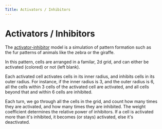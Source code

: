 ```yaml
---
Title: Activators / Inhibitors
---
```



# Activators / Inhibitors

<Activators />

The [activator-inhibitor](http://www.scholarpedia.org/article/Gierer-Meinhardt_model) model is a simulation of pattern formation such as the fur patterns of animals like the zebra or the giraffe.

In this pattern, cells are arranged in a familar, 2d grid, and can either be activated (colored) or not (left blank).

Each activated cell activates cells in its inner radius, and inhibits cells in its outer radius.
For instance, if the inner radius is 3, and the outer radius is 6, all the cells within 3 cells of the activated cell are activated, and all cells beyond that and within 6 cells are inhibited.

Each turn, we go through all the cells in the grid, and count how many times they are activated, and how many times they are inhibited.
The weight coefficient determines the relative power of inhibitors.
If a cell is activated more than it's inhibited, it becomes (or stays) activated, else it's deactivated.


